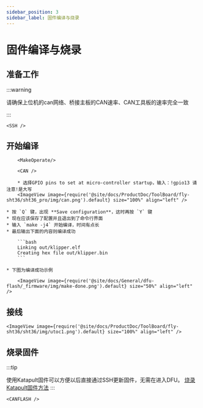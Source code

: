 ```yaml
---
sidebar_position: 3
sidebar_label: 固件编译与烧录
---
```



# 固件编译与烧录

## 准备工作

:::warning

请确保上位机的can网络、桥接主板的CAN速率、CAN工具板的速率完全一致

:::

    <SSH />
            
## 开始编译           

        <MakeOperate/>

        <CAN />

        * 选择GPIO pins to set at micro-controller startup，输入：!gpio13 请注意!是大写
        <ImageView image={require('@site/docs/ProductDoc/ToolBoard/fly-sht36/sht36_pro/img/can.png').default} size="100%" align="left" />

    * 按 `Q` 键，出现 **Save configuration**，这时再按 `Y` 键
    * 现在应该保存了配置并且退出到了命令行界面
    * 输入 `make -j4` 开始编译，时间有点长
    * 最后输出下面的内容则编译成功

        ```bash
        Linking out/klipper.elf
        Creating hex file out/klipper.bin
        ```
        
    * 下图为编译成功示例

        <ImageView image={require('@site/docs/General/dfu-flash/_firmware/img/make-done.png').default} size="50%" align="left" />


## 接线

    <ImageView image={require('@site/docs/ProductDoc/ToolBoard/fly-sht36/sht36/img/utoc1.png').default} size="100%" align="left" />

<LSUSB />

## 烧录固件

:::tip

使用Katapult固件可以方便以后直接通过SSH更新固件，无需在进入DFU。
[烧录Katapult固件方法](https://mellow-next.klipper.cn/docs/ProductDoc/ToolBoard/fly-sht36/sht36_v2/canboot "点击即可跳转") 
:::


    <CANFLASH />

